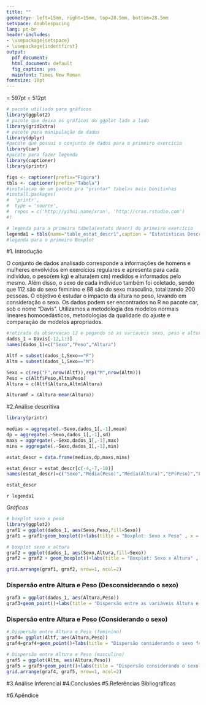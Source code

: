 ```yaml
---
title: ""
geometry:  left=15mm, right=15mm, top=28.5mm, bottom=28.5mm
setspace: doublespacing
lang: pt-br
header-includes:
- \usepackage{setspace}
- \usepackage{indentfirst}
output:
  pdf_document:
  html_document: default
  fig_caption: yes
  mainfont: Times New Roman
fontsize: 10pt
---
```


\begin{titlepage}
\begin{center}
\thispagestyle{empty}
\begin{figure}[!htb]
\begin{center}
\begin{minipage}[b]{0.2\linewidth}
\begin{center}
\includegraphics[width=150pt,height=100pt]{logo/logoimeccunicamp.png}
\end{center}
\end{minipage}
\begin{minipage}[b]{0.7\linewidth}
\vspace*{2cm}
{\large \bf Universidade Estadual de Campinas\\[5pt]
Instituto de Matemática, Estatística e Computação Cientifica\\[3pt]
Departamento de Estatística}
\end{minipage}
\end{center}
\end{figure}
\vspace*{\stretch{1}}
\begin{center}
\vspace*{5cm}
{\huge \bf Relatório 1 \\[7pt]
Trabalho Final de ME613}
\end{center}
\vspace*{\stretch{1}}
\begin{center}
\vspace*{4cm}
{\Large \bf Eliane Ramos de Siqueira  155233 \\
Guilherme Pazian 160323 \\
Henrique Capatto 146406 \\
Murilo Salgado 150987 \break
}\\[2.5cm]
{\large Professor: Caio Azevedo}\\[5pt]
\end{center}
\vspace*{\stretch{1}}
\centerline{\bf Campinas-SP, 06 de Dezembro de 2016}
\vspace*{\stretch{1}}
\end{center}
\end{titlepage}

\onehalfspacing
\newpage

\textheight = 597pt
\textwidth = 512pt

```r
# pacote utiliado para gráficos
library(ggplot2)
# pacote que deixa os gráficos do ggplot lado a lado
library(gridExtra)
# pacote para manipulação de dados
library(dplyr)
#pacote que possui o conjunto de dados para o primeiro exercício
library(car)
#pacote para fazer legenda
library(captioner)
library(printr)

figs <- captioner(prefix="Figura")
tbls <- captioner(prefix="Tabela")
#instalacao de um pacote pra "printar" tabelas mais bonitinhas
#install.packages(
#  'printr',
#  type = 'source',
#  repos = c('http://yihui.name/xran', 'http://cran.rstudio.com')
#)

```

```r
# legenda para a primeira tabela(estats descr) do primeiro exercício
legenda1 = tbls(name="table_estat_descr1",caption = "Estatísticas Descritivas")
#legenda para o primeiro Boxplot


```

#1. Introdução

O conjunto de dados analisado corresponde a informações de homens e mulheres envolvidos em exercícios regulares e apresenta para cada indivíduo, o peso(em kg) e altura(em cm) medidos e informados pelo mesmo. Além disso, o sexo de cada indivíduo também foi coletado, sendo que 112 são do sexo feminino e 88 são do sexo masculino, totalizando 200 pessoas.
 O objetivo é estudar o impacto da altura no peso, levando em consideração o sexo.
  Os dados podem ser encontrados no R no pacote car, sob o nome "Davis".
  Utilizamos a metodologia dos modelos normais lineares homocedásticos, metodologias da qualidade do ajuste e comparação de modelos apropriados.

```r
#retirada da observacao 12 e pegando só as variaveis sexo, peso e altura
dados_1 = Davis[-12,1:3]
names(dados_1)=c("Sexo","Peso","Altura")

Altf = subset(dados_1,Sexo=="F")
Altm = subset(dados_1,Sexo=="M")

Sexo = c(rep("F",nrow(Altf)),rep("M",nrow(Altm)))
Peso = c(Altf$Peso,Altm$Peso)
Altura = c(Altf$Altura,Altm$Altura)

Alturamf = (Altura-mean(Altura))
```
  
#2.Análise descritiva

```r
library(printr)

medias = aggregate(.~Sexo,dados_1[,-1],mean)
dp = aggregate(.~Sexo,dados_1[,-1],sd)
maxs = aggregate(.~Sexo,dados_1[,-1],max)
mins = aggregate(.~Sexo,dados_1[,-1],min)

estat_descr = data.frame(medias,dp,maxs,mins)

estat_descr = estat_descr[c(-4,-7,-10)]
names(estat_descr)=c("Sexo","Média(Peso)","Média(Altura)","EP(Peso)","EP(Altura)","Máximo(Peso)","Máximo(Altura)","Mínimo(Peso)","Mínimo(Altura)")

estat_descr
```

`r legenda1`


*Gráficos*

```r
# boxplot sexo x peso
library(ggplot2)
graf1 = ggplot(dados_1, aes(Sexo,Peso,fill=Sexo))
graf1 = graf1+geom_boxplot()+labs(title = "Boxplot: Sexo x Peso" , x = "Sexo", y="Peso")

# boxplot sexo x altura
graf2 = ggplot(dados_1, aes(Sexo,Altura,fill=Sexo))
graf2 = graf2 + geom_boxplot()+labs(title = "Boxplot: Sexo x Altura" , x = "Sexo", y="Altura")

grid.arrange(graf1, graf2, nrow=1, ncol=2)
```


### Dispersão entre Altura e Peso (Desconsiderando o sexo)

```r

graf3 = ggplot(dados_1, aes(Altura,Peso))
graf3+geom_point()+labs(title = "Dispersão entre as variáveis Altura e Peso" , x = "Altura", y="Peso")

```


### Dispersão entre Altura e Peso (Considerando o sexo)

```r
# Dispersão entre Altura e Peso (feminino)
graf4= ggplot(Altf, aes(Altura,Peso))
graf4=graf4+geom_point()+labs(title = "Dispersão considerando o sexo feminino" , x = "Altura", y="Peso")

# Dispersão entre Altura e Peso (masculino)
graf5 = ggplot(Altm, aes(Altura,Peso))
graf5 = graf5+geom_point()+labs(title = "Dispersão considerando o sexo masculino" , x = "Altura", y="Peso")
grid.arrange(graf4, graf5, nrow=1, ncol=2)
```

#3.Análise Inferencial
#4.Conclusões
#5.Referências Bibliográficas

#6.Apêndice
  
